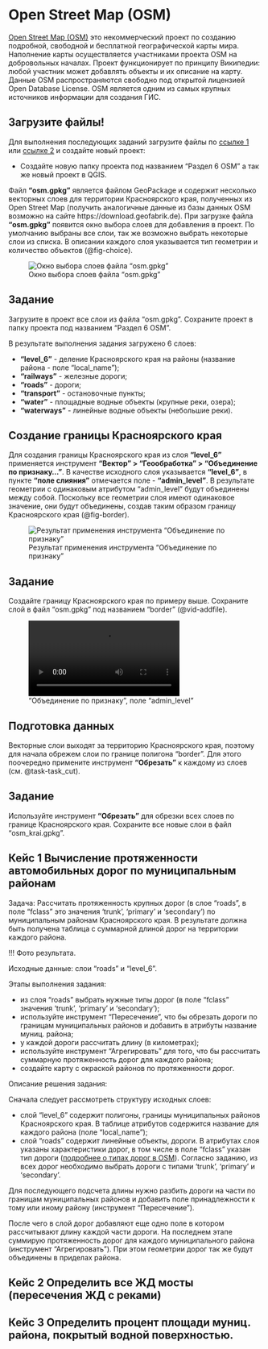 
# Open Street Map (OSM)

[Open Street Map (OSM)](https://www.openstreetmap.org/#map=9/55.983/92.873) это некоммерческий проект по созданию подробной, свободной и бесплатной географической карты мира. Наполнение карты осуществляется участниками проекта OSM на добровольных началах. Проект функционирует по принципу Википедии: любой участник может добавлять объекты и их описание на карту. Данные OSM распространяются свободно под открытой лицензией Open Database License. OSM является одним из самых крупных источников информации для создания ГИС.

::: {.callout-note}
## Загрузите файлы!
Для выполнения последующих заданий загрузите файлы по [ссылке 1]() или [ссылке 2]() и создайте новый проект:

- Создайте новую папку проекта под названием "Раздел 6 OSM" а так же новый проект в QGIS.
:::

Файл **"osm.gpkg"** является файлом GeoPackage и содержит несколько векторных слоев для территории Красноярского края, полученных из Open Street Map (получить аналогичные данные из базы данных OSM возможно на сайте https://download.geofabrik.de). При загрузке файла **"osm.gpkg"** появится окно выбора слоев для добавления в проект. По умолчанию выбраны все слои, так же возможно выбрать некоторые слои из списка. В описании каждого слоя указывается тип геометрии и количество объектов (@fig-choice).

![Окно выбора слоев файла "osm.gpkg"](./pictures/6_11_Выбор слоев.png){#fig-choice}

::: {#task-task .callout-tip}
## Задание
Загрузите в проект все слои из файла "osm.gpkg". Сохраните проект в папку проекта под названием "Раздел 6 OSM".
:::

В результате выполнения задания загружено 6 слоев: 

- **"level_6"** - деление Красноярского края на районы (название района - поле "local_name"); 
- **"railways"** - железные дороги; 
- **"roads"** - дороги; 
- **"transport"** - остановочные пункты; 
- **"water"** - площадные водные объекты (крупные реки, озера); 
- **"waterways"** - линейные водные объекты (небольшие реки).

## Создание границы Красноярского края

Для создания границы Красноярского края из слоя **"level_6"** применяется инструмент **"Вектор" > "Геообработка" > "Объединение по признаку..."**. В качестве исходного слоя указывается **"level_6"**, в пункте **"поле слияния"** отмечается поле - **"admin_level"**. В результате геометрии с одинаковым атрибутом "admin_level" будут объединены между собой. Поскольку все геометрии слоя имеют одинаковое значение, они будут объединены, создав таким образом границу Красноярского края (@fig-border).

![Результат применения инструмента "Объединение по признаку"](./pictures/6_12_Граница КК.png){#fig-border}

::: {#task-task .callout-tip}
## Задание
Создайте границу Красноярского края по примеру выше. Сохраните слой в файл "osm.gpkg" под названием "border" (@vid-addfile).

!["Объединение по признаку", поле "admin_level"](./videos/6_2_объединение по признаку.mp4){#vid-addfile}
:::

## Подготовка данных

Векторные слои выходят за территорию Красноярского края, поэтому для начала обрежем слои по границе полигона "border". Для этого поочередно примените инструмент **"Обрезать"** к каждому из слоев (см. @task-task_cut).

::: {#task-task .callout-tip}
## Задание
Используйте инструмент **"Обрезать"** для обрезки всех слоев по границе Красноярского края. Сохраните все новые слои в файл "osm_krai.gpkg".
:::


## Кейс 1 Вычисление протяженности автомобильных дорог по муниципальным районам

Задача: Рассчитать протяженность крупных дорог (в слое "roads", в поле "fclass" это значения 'trunk', 'primary' и 'secondary') по муниципальным районам Красноярского края. В результате должна быть получена таблица с суммарной длиной дорог на территории каждого района.

!!! Фото результата.



Исходные данные: слои "roads" и "level_6".

Этапы выполнения задания:

- из слоя "roads" выбрать нужные типы дорог (в поле "fclass" значения 'trunk', 'primary' и 'secondary');
- используйте инструмент "Пересечение", что бы обрезать дороги по границам муниципальных районов и добавить в атрибуты название муниц. района;
- у каждой дороги рассчитать длину (в километрах);
- используйте инструмент "Агрегировать" для того, что бы рассчитать суммарную протяженность дорог для каждого района;
- создайте карту с окраской районов по протяженности дорог.

Описание решения задания:

Сначала следует рассмотреть структуру исходных слоев:

- слой "level_6" содержит полигоны, границы муниципальных районов Красноярского края. В таблице атрибутов содержится название для каждого района (поле "local_name");
- слой "roads" содержит линейные объекты, дороги. В атрибутах слоя указаны характеристики дорог, в том числе в поле "fclass" указан тип дороги ([подробнее о типах дорог в OSM](https://wiki.openstreetmap.org/wiki/Key:highway)). Согласно заданию, из всех дорог необходимо выбрать дороги с типами 'trunk', 'primary' и 'secondary'.

Для последующего подсчета длины нужно разбить дороги на части по границам муниципальных районов и добавить поле принадлежности к тому или иному району (инструмент "Пересечение").

После чего в слой дорог добавляют еще одно поле в котором рассчитывают длину каждой части дороги. На последнем этапе суммирую протяженность дорог для каждого муниципального района (инструмент "Агрегировать"). При этом геометрии дорог так же будут объединены в приделах района.


## Кейс 2 Определить все ЖД мосты (пересечения ЖД с реками)


## Кейс 3 Определить процент площади муниц. района, покрытый водной поверхностью.


